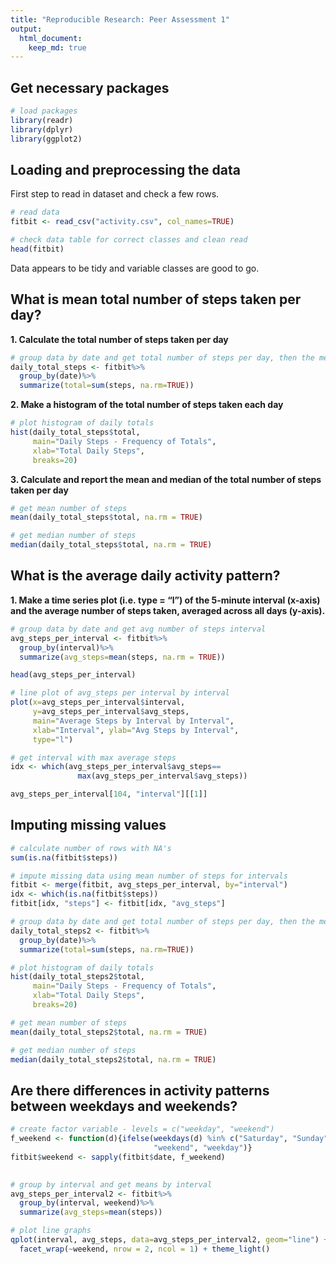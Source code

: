 ```yaml
---
title: "Reproducible Research: Peer Assessment 1"
output: 
  html_document:
    keep_md: true
---
```


## Get necessary packages

```r
# load packages
library(readr)
library(dplyr)
library(ggplot2)
```

## Loading and preprocessing the data

First step to read in dataset and check a few rows.

```r
# read data
fitbit <- read_csv("activity.csv", col_names=TRUE)

# check data table for correct classes and clean read
head(fitbit)
```

Data appears to be tidy and variable classes are good to go.

## What is mean total number of steps taken per day?

__1. Calculate the total number of steps taken per day__

```r
# group data by date and get total number of steps per day, then the mean
daily_total_steps <- fitbit%>%
  group_by(date)%>%
  summarize(total=sum(steps, na.rm=TRUE))
```


__2. Make a histogram of the total number of steps taken each day__

```r
# plot histogram of daily totals
hist(daily_total_steps$total, 
     main="Daily Steps - Frequency of Totals",
     xlab="Total Daily Steps",
     breaks=20)

```

__3. Calculate and report the mean and median of the total number of steps taken per day__

```r
# get mean number of steps
mean(daily_total_steps$total, na.rm = TRUE)
```

```r
# get median number of steps
median(daily_total_steps$total, na.rm = TRUE)
```

## What is the average daily activity pattern?

__1. Make a time series plot (i.e. type = "l") of the 5-minute interval (x-axis) and the average number of steps taken, averaged across all days (y-axis).__

```r
# group data by date and get avg number of steps interval
avg_steps_per_interval <- fitbit%>%
  group_by(interval)%>%
  summarize(avg_steps=mean(steps, na.rm = TRUE))

head(avg_steps_per_interval)
```

```r
# line plot of avg_steps per interval by interval
plot(x=avg_steps_per_interval$interval, 
     y=avg_steps_per_interval$avg_steps,
     main="Average Steps by Interval by Interval",
     xlab="Interval", ylab="Avg Steps by Interval",
     type="l")

```

```r
# get interval with max average steps 
idx <- which(avg_steps_per_interval$avg_steps==
               max(avg_steps_per_interval$avg_steps))

avg_steps_per_interval[104, "interval"][[1]]

```

## Imputing missing values

```r
# calculate number of rows with NA's
sum(is.na(fitbit$steps))
```

```r
# impute missing data using mean number of steps for intervals
fitbit <- merge(fitbit, avg_steps_per_interval, by="interval")
idx <- which(is.na(fitbit$steps))
fitbit[idx, "steps"] <- fitbit[idx, "avg_steps"]
```

```r
# group data by date and get total number of steps per day, then the mean
daily_total_steps2 <- fitbit%>%
  group_by(date)%>%
  summarize(total=sum(steps, na.rm=TRUE))
```

```r
# plot histogram of daily totals
hist(daily_total_steps2$total, 
     main="Daily Steps - Frequency of Totals",
     xlab="Total Daily Steps",
     breaks=20)

```

```r
# get mean number of steps
mean(daily_total_steps2$total, na.rm = TRUE)
```

```r
# get median number of steps
median(daily_total_steps2$total, na.rm = TRUE)
```


## Are there differences in activity patterns between weekdays and weekends?

```r
# create factor variable - levels = c("weekday", "weekend")
f_weekend <- function(d){ifelse(weekdays(d) %in% c("Saturday", "Sunday"),
                                "weekend", "weekday")}
fitbit$weekend <- sapply(fitbit$date, f_weekend)
                         
```

```r
# group by interval and get means by interval
avg_steps_per_interval2 <- fitbit%>%
  group_by(interval, weekend)%>%
  summarize(avg_steps=mean(steps))

# plot line graphs
qplot(interval, avg_steps, data=avg_steps_per_interval2, geom="line") +
  facet_wrap(~weekend, nrow = 2, ncol = 1) + theme_light()

```

